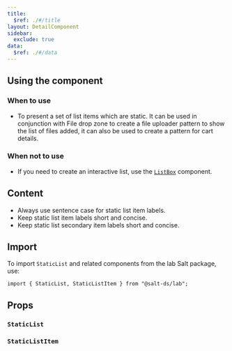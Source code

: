 ```yaml
---
title:
  $ref: ./#/title
layout: DetailComponent
sidebar:
  exclude: true
data:
  $ref: ./#/data
---
```


## Using the component

### When to use

- To present a set of list items which are static. It can be used in conjunction with File drop zone to create a file uploader pattern to show the list of files added, it can also be used to create a pattern for cart details.

### When not to use

- If you need to create an interactive list, use the [`ListBox`](../list-box) component.

## Content

- Always use sentence case for static list item labels.
- Keep static list item labels short and concise.
- Keep static list secondary item labels short and concise.

## Import

To import `StaticList` and related components from the lab Salt package, use:

```
import { StaticList, StaticListItem } from "@salt-ds/lab";
```

## Props

### `StaticList`

<PropsTable packageName="lab" componentName="StaticList" />

### `StaticListItem`

<PropsTable packageName="lab" componentName="StaticListItem" />
